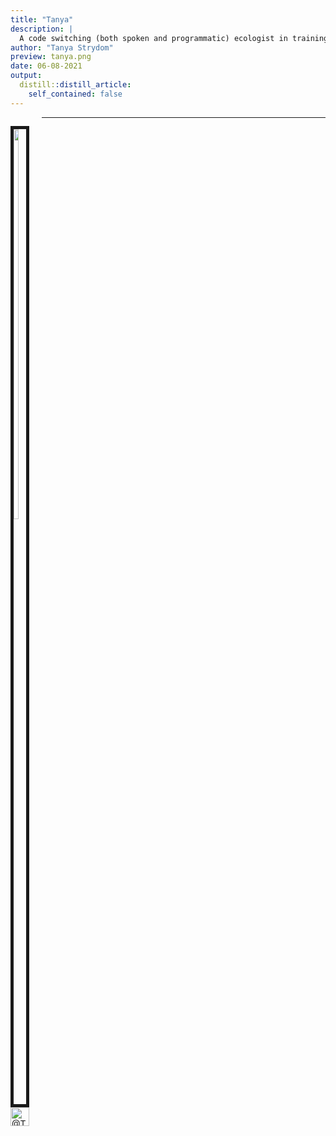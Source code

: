 ```yaml
---
title: "Tanya"
description: |
  A code switching (both spoken and programmatic) ecologist in training who spent my formative years in the grasslands of South Africa 
author: "Tanya Strydom"
preview: tanya.png
date: 06-08-2021
output:
  distill::distill_article:
    self_contained: false
---
```



<div style="float:left; text-align: justify">
<img src="tanya.png" style="width:40%; border:5px solid; margin-right: 20px" align="left">


<a href="https://twitter.com/TanyaS_08">
<img src="tt.png" alt="@TanyaS_08" width="30"/>
</a>




</div> 

--- 
